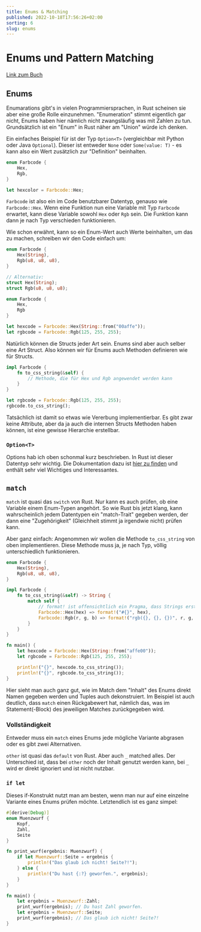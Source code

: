 ```yaml
---
title: Enums & Matching
published: 2022-10-18T17:56:26+02:00
sorting: 6
slug: enums
---
```


# Enums und Pattern Matching

[Link zum Buch](https://doc.rust-lang.org/book/ch06-00-enums.html)

## Enums

Enumarations gibt's in vielen Programmiersprachen, in Rust scheinen sie aber eine große Rolle einzunehmen. 
"Enumeration" stimmt eigentlich gar nicht, Enums haben hier nämlich nicht zwangsläufig was mit Zahlen zu tun.
Grundsätzlich ist ein "Enum" in Rust näher am "Union" würde ich denken.

Ein einfaches Beispiel für ist der Typ `Option<T>` (vergleichbar mit Python oder Java `Optional`).
Dieser ist entweder `None` oder `Some(value: T)` - es kann also ein Wert zusätzlich zur "Definition" beinhalten.

```rust
enum Farbcode {
    Hex,
    Rgb,
}

let hexcolor = Farbcode::Hex;
```

`Farbcode` ist also ein im Code benutzbarer Datentyp, genauso wie `Farbcode::Hex`.
Wenn eine Funktion nun eine Variable mit Typ `Farbcode` erwartet, kann diese Variable sowohl `Hex` oder `Rgb` sein.
Die Funktion kann dann je nach Typ verschieden funktionieren.

Wie schon erwähnt, kann so ein Enum-Wert auch Werte beinhalten, um das zu machen, schreiben wir den Code einfach um:

```rust
enum Farbcode {
    Hex(String),
    Rgb(u8, u8, u8),
}

// Alternativ:
struct Hex(String);
struct Rgb(u8, u8, u8);

enum Farbcode {
    Hex,
    Rgb
}

let hexcode = Farbcode::Hex(String::from("00affe"));
let rgbcode = Farbcode::Rgb(125, 255, 255);
```

Natürlich können die Structs jeder Art sein.
Enums sind aber auch selber eine Art Struct.
Also können wir für Enums auch Methoden definieren wie für Structs.

```rust
impl Farbcode {
    fn to_css_string(&self) {
        // Methode, die für Hex und Rgb angewendet werden kann
    }
}

let rgbcode = Farbcode::Rgb(125, 255, 255);
rgbcode.to_css_string();
```

Tatsächlich ist damit so etwas wie Vererbung implementierbar. 
Es gibt zwar keine Attribute, aber da ja auch die internen Structs Methoden haben können, ist eine gewisse Hierarchie erstellbar.

### `Option<T>`

Options hab ich oben schonmal kurz beschrieben.
In Rust ist dieser Datentyp sehr wichtig.
Die Dokumentation dazu ist [hier zu finden](https://doc.rust-lang.org/std/option/enum.Option.html) und enthält sehr viel Wichtiges und Interessantes.

## `match`

`match` ist quasi das `switch` von Rust.
Nur kann es auch prüfen, ob eine Variable einem Enum-Typen angehört.
So wie Rust bis jetzt klang, kann wahrscheinlich jedem Datentypen ein "match-Trait" gegeben werden, der dann eine "Zugehörigkeit" (Gleichheit stimmt ja irgendwie nicht) prüfen kann.

Aber ganz einfach: Angenommen wir wollen die Methode `to_css_string` von oben implementieren.
Diese Methode muss ja, je nach Typ, völlig unterschiedlich funktionieren.

```rust
enum Farbcode {
    Hex(String),
    Rgb(u8, u8, u8),
}

impl Farbcode {
    fn to_css_string(&self) -> String {
        match self {
            // format! ist offensichtlich ein Pragma, dass Strings erstellt auf die selbe Weise wie println!
            Farbcode::Hex(hex) => format!("#{}", hex),
            Farbcode::Rgb(r, g, b) => format!("rgb({}, {}, {})", r, g, b),
        }
    }
}

fn main() {
    let hexcode = Farbcode::Hex(String::from("affe00"));
    let rgbcode = Farbcode::Rgb(125, 255, 255);

    println!("{}", hexcode.to_css_string());
    println!("{}", rgbcode.to_css_string());
}
```

Hier sieht man auch ganz gut, wie im Match dem "Inhalt" des Enums direkt Namen gegeben werden und Tuples auch dekonstruiert.
Im Beispiel ist auch deutlich, dass `match` einen Rückgabewert hat, nämlich das, was im Statement(-Block) des jeweiligen Matches zurückgegeben wird.

### Vollständigkeit

Entweder muss ein `match` eines Enums jede mögliche Variante abgrasen oder es gibt zwei Alternativen.

`other` ist quasi das `default` von Rust. 
Aber auch `_` matched alles.
Der Unterschied ist, dass bei `other` noch der Inhalt genutzt werden kann, bei `_` wird er direkt ignoriert und ist nicht nutzbar.

### `if let`

Dieses if-Konstrukt nutzt man am besten, wenn man nur auf eine einzelne Variante eines Enums prüfen möchte.
Letztendlich ist es ganz simpel:

```rust
#[derive(Debug)]
enum Muenzwurf {
    Kopf,
    Zahl,
    Seite
}

fn print_wurf(ergebnis: Muenzwurf) {
    if let Muenzwurf::Seite = ergebnis {
        println!("Das glaub ich nicht! Seite?!");
    } else {
        println!("Du hast {:?} geworfen.", ergebnis);
    }
}

fn main() {
    let ergebnis = Muenzwurf::Zahl;
    print_wurf(ergebnis); // Du hast Zahl geworfen.
    let ergebnis = Muenzwurf::Seite;
    print_wurf(ergebnis); // Das glaub ich nicht! Seite?!
}
```
